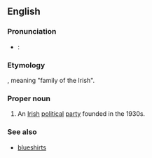 ==English==
{{wikipedia}}

===Pronunciation===
* {{a|RP}}: {{IPA|/ˌfɪnə ˈɡeɪl/|lang=en}}

===Etymology===
{{etyl|ga|en}}, meaning "family of the Irish".

===Proper noun===
{{en-proper noun}}

# An [[Irish]] [[political]] [[party]] founded in the 1930s.

===See also===
* [[blueshirt]]s